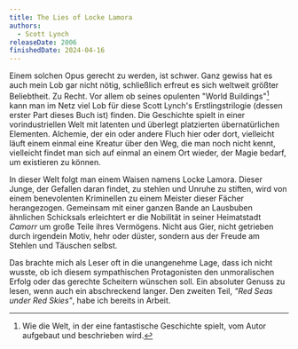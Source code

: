 ```yaml
---
title: The Lies of Locke Lamora
authors:
  - Scott Lynch
releaseDate: 2006
finishedDate: 2024-04-16
---
```


<BookHeading frontmatter={frontmatter} />

Einem solchen Opus gerecht zu werden, ist schwer. Ganz gewiss hat es auch mein
Lob gar nicht nötig, schließlich erfreut es sich weltweit größter Beliebtheit.
Zu Recht. Vor allem ob seines opulenten "World Buildings"[^world-building] kann man im Netz viel Lob für diese Scott Lynch's
Erstlingstrilogie (dessen erster Part dieses Buch ist) finden. Die Geschichte
spielt in einer vorindustriellen Welt mit latenten und überlegt platzierten
übernatürlichen Elementen. Alchemie, der ein oder andere Fluch hier oder dort,
vielleicht läuft einem einmal eine Kreatur über den Weg, die man noch nicht
kennt, vielleicht findet man sich auf einmal an einem Ort wieder, der Magie
bedarf, um existieren zu können.

In dieser Welt folgt man einem Waisen namens Locke Lamora. Dieser Junge, der
Gefallen daran findet, zu stehlen und Unruhe zu stiften, wird von einem
benevolenten Kriminellen zu einem Meister dieser Fächer herangezogen. Gemeinsam
mit einer ganzen Bande an Lausbuben ähnlichen Schicksals erleichtert er die
Nobilität in seiner Heimatstadt _Camorr_ um große Teile ihres Vermögens. Nicht
aus Gier, nicht getrieben durch irgendein Motiv, hehr oder düster, sondern aus
der Freude am Stehlen und Täuschen selbst.

Das brachte mich als Leser oft in die unangenehme Lage, dass ich nicht wusste,
ob ich diesem sympathischen Protagonisten den unmoralischen Erfolg oder das
gerechte Scheitern wünschen soll. Ein absoluter Genuss zu lesen, wenn auch ein
abschreckend langer. Den zweiten Teil, _"Red Seas under Red Skies"_, habe ich
bereits in Arbeit.

[^world-building]: Wie die Welt, in der eine fantastische Geschichte spielt, vom Autor aufgebaut und beschrieben wird.

